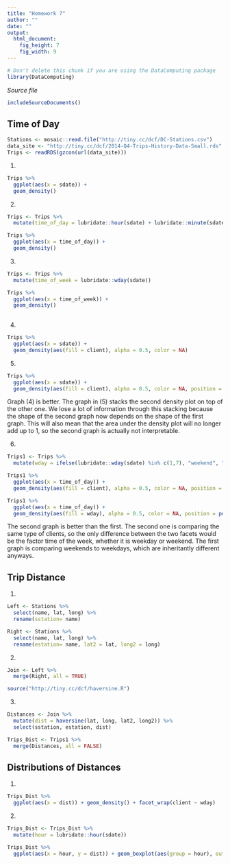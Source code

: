 ```yaml
---
title: "Homework 7"
author: ""
date: ""
output: 
  html_document:
    fig_height: 7
    fig_width: 9
---
```

<!-- Don't edit in between this line and the one below -->
```r
# Don't delete this chunk if you are using the DataComputing package
library(DataComputing)
```
*Source file* 
```r
includeSourceDocuments()
```
<!-- Don't edit the material above this line -->

## Time of Day 

```r

Stations <- mosaic::read.file("http://tiny.cc/dcf/DC-Stations.csv")
data_site <- "http://tiny.cc/dcf/2014-Q4-Trips-History-Data-Small.rds" 
Trips <- readRDS(gzcon(url(data_site)))
```

1)
```r
Trips %>% 
  ggplot(aes(x = sdate)) + 
  geom_density()
```

2)

```r
Trips <- Trips %>% 
  mutate(time_of_day = lubridate::hour(sdate) + lubridate::minute(sdate) / 60)

Trips %>% 
  ggplot(aes(x = time_of_day)) + 
  geom_density()
```

3)
```r
Trips <- Trips %>% 
  mutate(time_of_week = lubridate::wday(sdate))

Trips %>% 
  ggplot(aes(x = time_of_week)) + 
  geom_density()
  
```

4. 
```r
Trips %>%
  ggplot(aes(x = sdate)) + 
  geom_density(aes(fill = client), alpha = 0.5, color = NA)
```

5. 
```r
Trips %>%
  ggplot(aes(x = sdate)) + 
  geom_density(aes(fill = client), alpha = 0.5, color = NA, position = position_stack())
```

Graph (4) is better. The graph in (5) stacks the second density plot on top of the other one. We lose a lot of information through this stacking because the shape of the second graph now depends on the shape of the first graph. This will also mean that the area under the density plot will no longer add up to 1, so the second graph is actually not interpretable. 

6. 
```r

Trips1 <- Trips %>%
  mutate(wday = ifelse(lubridate::wday(sdate) %in% c(1,7), "weekend", "weekday")) 

Trips1 %>%
  ggplot(aes(x = time_of_day)) + 
  geom_density(aes(fill = client), alpha = 0.5, color = NA, position = position_stack()) + facet_grid(~wday)

Trips1 %>%
  ggplot(aes(x = time_of_day)) + 
  geom_density(aes(fill = wday), alpha = 0.5, color = NA, position = position_stack()) + facet_grid(~client)
```

The second graph is better than the first. The second one is comparing the same type of clients, so the only difference between the two facets would be the factor time of the week, whether it is weekday or weekend. The first graph is comparing weekends to weekdays, which are inheritantly different anyways. 

## Trip Distance

1. 
```r
Left <- Stations %>%
  select(name, lat, long) %>%
  rename(sstation= name)

Right <- Stations %>%
  select(name, lat, long) %>%
  rename(estation= name, lat2 = lat, long2 = long)
```

2. 
```r
Join <- Left %>%
  merge(Right, all = TRUE)

source("http://tiny.cc/dcf/haversine.R")
```

3. 
```r
Distances <- Join %>% 
  mutate(dist = haversine(lat, long, lat2, long2)) %>%
  select(sstation, estation, dist)

Trips_Dist <- Trips1 %>%
  merge(Distances, all = FALSE)
```

## Distributions of Distances
1. 
```r
Trips_Dist %>%
  ggplot(aes(x = dist)) + geom_density() + facet_wrap(client ~ wday)
```


2. 
```r
Trips_Dist <- Trips_Dist %>%
  mutate(hour = lubridate::hour(sdate))

Trips_Dist %>%
  ggplot(aes(x = hour, y = dist)) + geom_boxplot(aes(group = hour), outlier.size = 1, fill = "gray") +  stat_smooth(method = "loess") + facet_grid(client ~ wday) + ylim(0,5)

```


